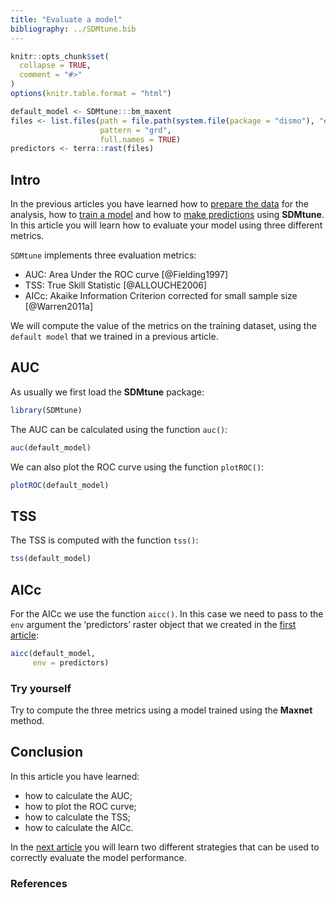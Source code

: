 ```yaml
---
title: "Evaluate a model"
bibliography: ../SDMtune.bib
---
```


```r
knitr::opts_chunk$set(
  collapse = TRUE,
  comment = "#>"
)
options(knitr.table.format = "html")
```

```r
default_model <- SDMtune:::bm_maxent
files <- list.files(path = file.path(system.file(package = "dismo"), "ex"), 
                    pattern = "grd", 
                    full.names = TRUE)
predictors <- terra::rast(files)
```

## Intro

In the previous articles you have learned how to [prepare the data](./prepare-data.html) for the analysis, how to [train a model](./train-model.html) and how to [make predictions](./make-predictions.html) using **SDMtune**. In this article you will learn how to evaluate your model using three different metrics.

`SDMtune` implements three evaluation metrics:

* AUC: Area Under the ROC curve [@Fielding1997]
* TSS: True Skill Statistic [@ALLOUCHE2006]
* AICc: Akaike Information Criterion corrected for small sample size [@Warren2011a]

We will compute the value of the metrics on the training dataset, using the `default model` that we trained in a previous article.

## AUC

As usually we first load the **SDMtune** package:

```r
library(SDMtune)
```

The AUC can be calculated using the function `auc()`:
```r
auc(default_model)
```

We can also plot the ROC curve using the function `plotROC()`:
```r
plotROC(default_model)
```

## TSS

The TSS is computed with the function `tss()`:
```r
tss(default_model)
```

## AICc

For the AICc we use the function `aicc()`. In this case we need to pass to the `env` argument the 'predictors' raster object that we created in the [first article](./prepare-data.html#acquire-environmental-variables):
```r
aicc(default_model, 
     env = predictors)
```

### Try yourself

Try to compute the three metrics using a model trained using the **Maxnet** method.

## Conclusion

In this article you have learned:

* how to calculate the AUC;
* how to plot the ROC curve;
* how to calculate the TSS;
* how to calculate the AICc.

In the [next article](./evaluation-strategies.html) you will learn two different strategies that can be used to correctly evaluate the model performance.

### References
